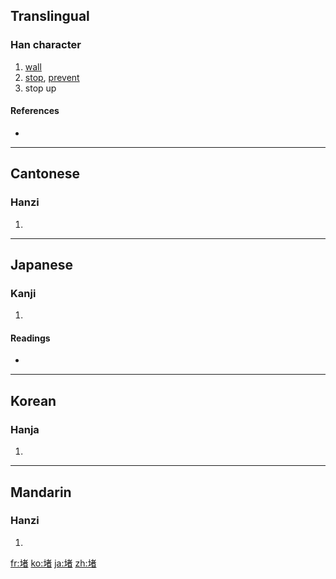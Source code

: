 ==Translingual==

===Han character===
{{Han char|rn=32|rad=土|as=09|sn=12|four=4416<sub>0</sub>|canj=土十大日 (GJKA)}}

# [[wall]]
# [[stop]], [[prevent]]
# stop up

====References====
* {{Han ref|kx=0234.090|dkj=05279|dj=0472.030|hdz=10448.070|uh=5835|ud=22581|bh=B0F4|bd=45300}}

----

==Cantonese==

===Hanzi===
{{yue-hanzi|jyut=|y=dou2}}

# {{defn|Cantonese|sort=土09}}

----

==Japanese==

===Kanji===
{{ja-kanji|grade=|rs=土09}}

# {{defn|Japanese|sort=土09}}

====Readings====
* {{ja-readings|on=[[と]] (to)|kun=[[かき]] (kaki)}}

----

==Korean==

===Hanja===
{{ko-hanja|hangeul=도|rv=do|mr=to}}

# {{defn|Korean|sort=土09}}

----

==Mandarin==

===Hanzi===
{{cmn-hanzi|pin=[[dǔ]] ([[du3]]), [[pǒu]] ([[pou3]])|wg=tu<sup>3</sup>, p'ou<sup>3</sup>}}

# {{defn|Mandarin|sort=土09}}

[[fr:堵]]
[[ko:堵]]
[[ja:堵]]
[[zh:堵]]